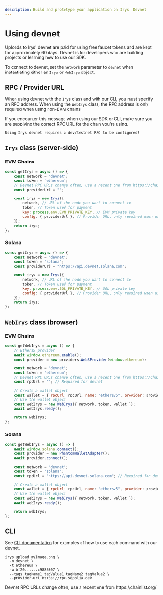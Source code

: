 ```yaml
---
description: Build and prototype your application on Irys' Devnet
---
```



# Using devnet

Uploads to Irys' devnet are paid for using free faucet tokens and are kept for approximately 60 days. Devnet is for developers who are building projects or learning how to use our SDK.

To connect to devnet, set the `network` parameter to `devnet` when instantiating either an `Irys` or `WebIrys` object.

## RPC / Provider URL

When using devnet with the `Irys` class and with our CLI, you must specify an RPC address. When using the `WebIrys` class, the RPC address is only required when using non-EVM chains.

<Callout type="info" emoji="ℹ️">
If you encounter this message when using our SDK or CLI, make sure you are supplying the correct RPC URL for the chain you're using.

`Using Irys devnet requires a dev/testnet RPC to be configured!`

</Callout>

## `Irys` class (server-side)

### EVM Chains

```js
const getIrys = async () => {
	const network = "devnet";
	const token = "ethereum";
	// Devnet RPC URLs change often, use a recent one from https://chainlist.org/
	const providerUrl = "";

	const irys = new Irys({
		network, // URL of the node you want to connect to
		token, // Token used for payment
		key: process.env.EVM_PRIVATE_KEY, // EVM private key
		config: { providerUrl }, // Provider URL, only required when using devnet
	});
	return irys;
};
```

### Solana

```js
const getIrys = async () => {
	const network = "devnet";
	const token = "solana";
	const providerUrl = "https://api.devnet.solana.com";

	const irys = new Irys({
		network, // URL of the node you want to connect to
		token, // Token used for payment
		key: process.env.SOL_PRIVATE_KEY, // SOL private key
		config: { providerUrl }, // Provider URL, only required when using Devnet
	});
	return irys;
};
```

## `WebIrys` class (browser)

### EVM Chains

```js
const getWebIrys = async () => {
	// Ethers5 provider
	await window.ethereum.enable();
	const provider = new providers.Web3Provider(window.ethereum);

	const network = "devnet";
	const token = "ethereum";
	// Devnet RPC URLs change often, use a recent one from https://chainlist.org
	const rpcUrl = ""; // Required for devnet

	// Create a wallet object
	const wallet = { rpcUrl: rpcUrl, name: "ethersv5", provider: provider };
	// Use the wallet object
	const webIrys = new WebIrys({ network, token, wallet });
	await webIrys.ready();

	return webIrys;
};
```

### Solana

```js
const getWebIrys = async () => {
	await window.solana.connect();
	const provider = new PhantomWalletAdapter();
	await provider.connect();

	const network = "devnet";
	const token = "solana";
	const rpcUrl = "https://api.devnet.solana.com"; // Required for devnet

	// Create a wallet object
	const wallet = { rpcUrl: rpcUrl, name: "ethersv5", provider: provider };
	// Use the wallet object
	const webIrys = new WebIrys({ network, token, wallet });
	await webIrys.ready();

	return webIrys;
};
```

## CLI

See [CLI documentation](/developer-docs/cli) for examples of how to use each command with our devnet.

```console
irys upload myImage.png \
  -n devnet \
  -t ethereum \
  -w bf20......c9885307 \
  --tags tagName1 tagValue1 tagName2 tagValue2 \
  --provider-url https://rpc.sepolia.dev
```

<Callout type="info" emoji="ℹ️">
	Devnet RPC URLs change often, use a recent one from https://chainlist.org/
</Callout>
